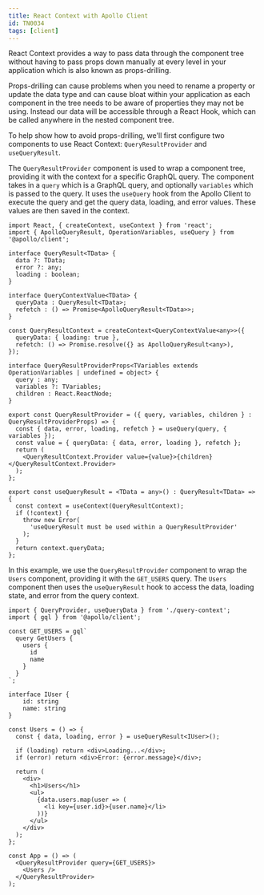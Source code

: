 ```yaml
---
title: React Context with Apollo Client
id: TN0034
tags: [client]
---
```

React Context provides a way to pass data through the component tree without having to pass props down manually at every level in your application which is also known as props-drilling.

Props-drilling can cause problems when you need to rename a property or update the data type and can cause bloat within your application as each component in the tree needs to be aware of properties they may not be using. Instead our data will be accessible through a React Hook, which can be called anywhere in the nested component tree.

To help show how to avoid props-drilling, we'll first configure two components to use React Context: `QueryResultProvider` and `useQueryResult`.

The `QueryResultProvider` component is used to wrap a component tree, providing it with the context for a specific GraphQL query. The component takes in a `query` which is a GraphQL query, and optionally  `variables` which is passed to the query. It uses the `useQuery` hook from the Apollo Client to execute the query and get the query data, loading, and error values. These values are then saved in the context.

```tsx
import React, { createContext, useContext } from 'react';
import { ApolloQueryResult, OperationVariables, useQuery } from '@apollo/client';

interface QueryResult<TData> {
  data ?: TData;
  error ?: any;
  loading : boolean;
}

interface QueryContextValue<TData> {
  queryData : QueryResult<TData>;
  refetch : () => Promise<ApolloQueryResult<TData>>;
}

const QueryResultContext = createContext<QueryContextValue<any>>({
  queryData: { loading: true },
  refetch: () => Promise.resolve({} as ApolloQueryResult<any>),
});

interface QueryResultProviderProps<TVariables extends OperationVariables | undefined = object> {
  query : any;
  variables ?: TVariables;
  children : React.ReactNode;
}

export const QueryResultProvider = ({ query, variables, children } : QueryResultProviderProps) => {
  const { data, error, loading, refetch } = useQuery(query, { variables });
  const value = { queryData: { data, error, loading }, refetch };
  return (
    <QueryResultContext.Provider value={value}>{children}</QueryResultContext.Provider>
  );
};

export const useQueryResult = <TData = any>() : QueryResult<TData> => {
  const context = useContext(QueryResultContext);
  if (!context) {
    throw new Error(
      'useQueryResult must be used within a QueryResultProvider'
    );
  }
  return context.queryData;
};
```

In this example, we use the `QueryResultProvider` component to wrap the `Users` component, providing it with the `GET_USERS` query. The `Users` component then uses the `useQueryResult` hook to access the data, loading state, and error from the query context.

```tsx
import { QueryProvider, useQueryData } from './query-context';
import { gql } from '@apollo/client';

const GET_USERS = gql`
  query GetUsers {
    users {
      id
      name
    }
  }
`;

interface IUser {
	id: string
	name: string
}

const Users = () => {
  const { data, loading, error } = useQueryResult<IUser>();

  if (loading) return <div>Loading...</div>;
  if (error) return <div>Error: {error.message}</div>;

  return (
    <div>
      <h1>Users</h1>
      <ul>
        {data.users.map(user => (
          <li key={user.id}>{user.name}</li>
        ))}
      </ul>
    </div>
  );
};

const App = () => (
  <QueryResultProvider query={GET_USERS}>
    <Users />
  </QueryResultProvider>
);
```
